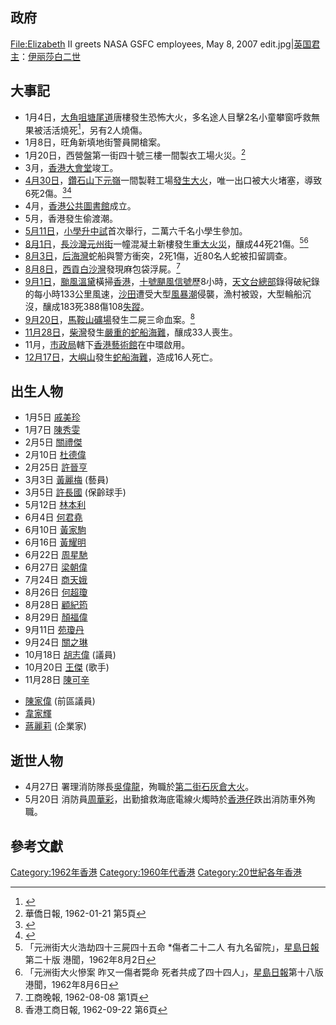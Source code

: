 {{HKYearTOC|1962}}
{{C20YearInTopic|1962年}}
{{clear}}
{{香港歷史}}

==政府==
<gallery>
File:Elizabeth II greets NASA GSFC employees, May 8, 2007 edit.jpg|[[英国君主|英国君主]]：[[伊丽莎白二世|伊丽莎白二世]]
<!-- 注释: File:Sir Robert Black.jpg|[[香港總督|香港總督]]：[[柏立基|柏立基]] -->
<!-- 注释: File:Claude Bramall Burgess.jpg|[[香港特別行政區政務司司長|輔政司]]：[[白嘉時|白嘉時]] -->
</gallery>

==大事記==
*1月4日，[[大角咀|大角咀]][[塘尾道|塘尾道]]唐樓發生恐怖大火，多名途人目擊2名小童攀窗呼救無果被活活燒死<ref>{{zh-hant}}{{cite news | title=塘尾道15分鐘一場慘烈大火 新樓一層被焚燬 小童兩名葬火窟 因打翻天拿水烘鞋爐爆炸瞬息成火海 兩童攀窗呼救無應街坊睹狀心驚肉跳 |publisher=[[大公報|大公報]]第五版 |date=1962年1月5日 }}</ref>，另有2人燒傷。
*1月8日，旺角新填地街警員開槍案。
*1月20日，西營盤第一街四十號三樓一間製衣工場火災。<ref>華僑日報, 1962-01-21 第5頁</ref>
*3月，[[香港大會堂|香港大會堂]]竣工。
*[[4月30日|4月30日]]，[[鑽石山|鑽石山]][[下元嶺|下元嶺]]一間製鞋工場[[鑽石山鞋廠大火|發生大火]]，唯一出口被大火堵塞，導致6死2傷。<ref>{{zh-hant}}{{cite news | title=鑽石山鞋工場被焚 男女工人三死五傷 掘出屍體變成焦炭 死傷者逃出時有如火人 |publisher=[[工商日報|工商日報]]第五頁 |date=1962年5月1日 }}</ref><ref>{{zh-hant}}{{cite news | title=鑽石山火燭傷者 昨又有兩人死去 至此死者增至六名兩人仍留醫 |publisher=[[大公報|大公報]]第五版 |date=1962年5月5日 }}</ref>
*4月，[[香港公共圖書館|香港公共圖書館]]成立。
*5月，香港發生偷渡潮。
*[[5月11日|5月11日]]，[[小學升中試|小學升中試]]首次舉行，二萬六千名小學生參加。
*[[8月1日|8月1日]]，[[長沙灣|長沙灣]][[元州街|元州街]]一幢混凝土新樓發生[[元州街唐樓大火_(1962年)|重大火災]]，釀成44死21傷。<ref>「元洲街大火浩劫四十三屍四十五命 *傷者二十二人 有九名留院」，[[星島日報|星島日報]]第二十版 港聞，1962年8月2日</ref><ref>「元洲街大火慘案 昨又一傷者斃命 死者共成了四十四人」，[[星島日報|星島日報]]第十八版 港聞，1962年8月6日</ref>
*[[8月3日|8月3日]]，[[后海灣|后海灣]]蛇船與警方衝突，2死1傷，近80名人蛇被扣留調查。
*[[8月8日|8月8日]]，[[西貢區|西貢]][[白沙灣|白沙灣]]發現麻包袋浮屍。<REF>工商晚報, 1962-08-08 第1頁</REF>
*[[9月1日|9月1日]]，[[颱風溫黛|颱風溫黛]]橫掃[[香港|香港]]，[[十號颶風信號|十號颶風信號]]歷8小時，[[香港天文台總部|天文台總部]]錄得破紀錄的每小時133公里風速，[[沙田_(香港)|沙田]]遭受大型[[風暴潮|風暴潮]]侵襲，漁村被毀，大型輪船沉沒，釀成183死388傷108[[失蹤|失蹤]]。
*[[9月20日|9月20日]]，[[馬鞍山礦場|馬鞍山礦場]]發生二屍三命血案。<REF>香港工商日報, 1962-09-22 第6頁</REF>
*[[11月28日|11月28日]]，[[柴灣|柴灣]]發生[[蛇船柴灣沉沒事故|嚴重的蛇船海難]]，釀成33人喪生。
*11月，[[康樂及文化事務署|市政局]]轄下[[香港藝術館|香港藝術館]]在中環啟用。
*[[12月17日|12月17日]]，[[大嶼山|大嶼山]]發生[[蛇船大嶼山沉沒事故|蛇船海難]]，造成16人死亡。

==出生人物==

* 1月5日 [[戚美珍|戚美珍]]
* 1月7日 [[陳秀雯|陳秀雯]]
* 2月5日 [[關禮傑|關禮傑]]
* 2月10日 [[杜德偉|杜德偉]]
* 2月25日 [[許晉亨|許晉亨]]
* 3月3日 [[黃麗梅|黃麗梅]] (藝員)
* 3月5日 [[許長國|許長國]] (保齡球手)
* 5月12日 [[林本利|林本利]]
* 6月4日 [[何君堯|何君堯]]
* 6月10日 [[黃家駒|黃家駒]]
* 6月16日 [[黃耀明|黃耀明]]
* 6月22日 [[周星馳|周星馳]]
* 6月27日 [[梁朝偉|梁朝偉]]
* 7月24日 [[商天娥|商天娥]]
* 8月26日 [[何超瓊|何超瓊]]
* 8月28日 [[顧紀筠|顧紀筠]]
* 8月29日 [[顏福偉|顏福偉]]
* 9月11日 [[苑瓊丹|苑瓊丹]]
* 9月24日 [[關之琳|關之琳]]
* 10月18日 [[胡志偉_(政治人物)|胡志偉]] (議員)
* 10月20日 [[王傑_(歌手)|王傑]] (歌手)
* 11月28日 [[陳可辛|陳可辛]]

* [[陳家偉_(政治人物)|陳家偉]] (前區議員)
* [[韋家輝|韋家輝]]
* [[蔣麗莉|蔣麗莉]] (企業家)

==逝世人物==
*4月27日 署理消防隊長[[吳偉龍|吳偉龍]]，殉職於[[第二街石灰倉大火|第二街石灰倉大火]]。
*5月20日 消防員[[周華彩|周華彩]]，出勤搶救海底電線火燭時於[[香港仔|香港仔]]跌出消防車外殉職。

==參考文獻==
{{reflist}}

[[Category:1962年香港|Category:1962年香港]]
[[Category:1960年代香港|Category:1960年代香港]]
[[Category:20世紀各年香港|Category:20世紀各年香港]]
